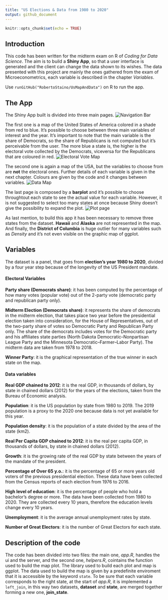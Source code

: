 ---
title: "US Elections & Data from 1980 to 2020"
output: github_document
---

```{r setup, include=FALSE}
knitr::opts_chunk$set(echo = TRUE)
```

## Introduction

This code has been written for the midterm exam on R of *Coding for Data Science*. The aim is to build a **Shiny App**, so that a user interface is generated and the client can change the data shown to its wishes. 
The data presented with this project are mainly the ones gathered from the exam of Microeconometrics, each variable is described in the chapter *Variables*. 

Use `runGitHub("RobertoStaino/UsMapAndData")` on R to run the app.

## The App

The Shiny App built is divided into three main pages. 
![Navigation Bar](Readme_files/figure-gfm/navbar.png)

The first one is a map of the United States of America colored in a shade from red to blue. It's possible to choose between three main variables of interest and the year. It's important to note that the main variable is the share of Democrats, so the share of Republicans is not computed but it's perceivable from the user. The more blue a state is, the higher is the electoral vote collected by the Democrats, viceversa for the Republicans that are coloured in red. 
![Electoral Vote Map](Readme_files/figure-gfm/ElMap.png)

The second one is again a map of the USA, but the variables to choose from are **not** the electoral ones. Further details of each variable is given in the next chapter. Colours are given by the code and it changes between variables. 
![Data Map](Readme_files/figure-gfm/DataMap.png)

The last page is composed by a **barplot** and it's possible to choose throughtout each state to see the actual value for each variable. However, it is not suggested to select too many states at once because Shiny doesn't give the possibility to expand the plot. 
![Plot page](Readme_files/figure-gfm/plot.png)

As last mention, to build this app it has been necessary to remove three states from the dataset. **Hawaii** and **Alaska** are not represented in the map. And finally, the **District of Columbia** is huge outlier for many variables such as *Density* and it's not even visible on the graphic map of ggplot.

## Variables

The dataset is a panel, that goes from **election's year 1980 to 2020**, divided by a four year step because of the longevity of the US President mandate. 

#### Electoral Variables

**Party share (Democrats share)**: it has been computed by the percentage of how many votes (popular vote) out of the 2-party vote (democratic party and republican party only). 

**Midterm Election (Democrats share)**: it represents the share of democrats in the midterm election, that takes place two year before the presidential election taken into consideration, for the House of Representatives, out of the two-party share of votes so Democratic Party and Republican Party only. The share of the democrats includes votes for the Democratic party and his affiliates state parties (North Dakota Democratic–Nonpartisan League Party and the Minnesota Democratic–Farmer–Labor Party). The midterm data are taken from 1978 to 2018.

**Winner Party**: it is the graphical representation of the true winner in each state on the map.

#### Data variables

**Real GDP chained to 2012**: it is the real GDP, in thousands of dollars, by state in chained dollars (2012) for the years of the elections, taken from the Bureau of Economic analysis.

**Population**: it is the US population by state from 1980 to 2019. The 2019 population is a proxy to the 2020 one because data is not yet available for this year.

**Population density**: it is the population of a state divided by the area of the state (km2).

**Real Per Capita GDP chained to 2012**: it is the real per capita GDP, in thousands of dollars, by state in chained dollars (2012).

**Growth**: it is the growing rate of the real GDP by state between the years of the mandate of the president.

**Percentage of Over 65 y.o.**: it is the percentage of 65 or more years old voters of the previous presidential election. These data have been collected from the Census reports of each election from 1976 to 2016.

**High level of education**: it is the percentage of people who hold a bachelor’s degree or more. The data have been collected from 1980 to 2020. They are collected every 10 years, therefore the education levels change every 10 years. 

**Unemployment**: it is the average annual unemployment rates by state.

**Number of Great Electors**: it is the number of Great Electors for each state.


## Description of the code

The code has been divided into two files: the main one, *app.R*, handles the ui and the server, and the second one, *helpers.R*, cointains the function used to build the map plot. The library used to build each plot and map is ggplot. The data used to build the map is given by a predefinite enviroment that it is accessible by the keyword `state`. To be sure that each variable corresponds to the right state, at the start of *app.R*, it is implemented a `left_join`, in this way two datasets, **dataset** and **state**, are merged together forming a new one, **join_state**.
